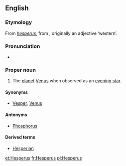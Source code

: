{{also|hesperus}}
==English==
{{wikipedia|lang=en}}

===Etymology===
From {{etyl|la|en}} ''[[hesperus]]'', from {{etyl|grc|en}} {{term|ἕσπερος|tr=hesperos|lang=grc}}, originally an adjective ‘western’.

===Pronunciation===
* {{IPA|/ˈhɛspəɹəs/}}

===Proper noun===
{{en-proper noun}}

# The [[planet]] [[Venus]] when observed as an [[evening star]].

====Synonyms====
* [[Vesper]], [[Venus]]

====Antonyms====
* [[Phosphorus]]

====Derived terms====
* [[Hesperian]]

[[et:Hesperus]]
[[fr:Hesperus]]
[[pl:Hesperus]]